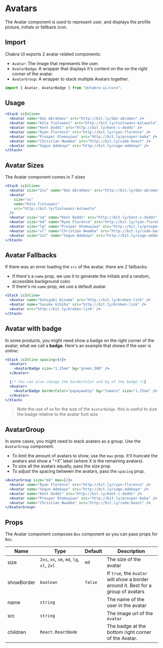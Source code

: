 # Avatars

The Avatar component is used to represent user, and displays the profile
picture, initials or fallback icon.

## Import

Chakra UI exports 2 avatar related components:

- `Avatar`: The image that represents the user.
- `AvatarBadge`: A wrapper that displays it's content on the on the right corner
  of the avatar.
- `AvatarGroup`: A wrapper to stack multiple Avatars together.

```js
import { Avatar, AvatarBadge } from "@chakra-ui/core";
```

## Usage

```jsx
<Stack isInline>
  <Avatar name="Dan Abrahmov" src="http://bit.ly/dan-abramov" />
  <Avatar name="Kola Tioluwani" src="http://bit.ly/tioluwani-kolawole" />
  <Avatar name="Kent Dodds" src="http://bit.ly/kent-c-dodds" />
  <Avatar name="Ryan Florence" src="http://bit.ly/ryan-florence" />
  <Avatar name="Prosper Otemuyiwa" src="http://bit.ly/prosper-baba" />
  <Avatar name="Christian Nwamba" src="http://bit.ly/code-beast" />
  <Avatar name="Segun Adebayo" src="http://bit.ly/sage-adebayo" />
</Stack>
```

## Avatar Sizes

The Avatar component comes in 7 sizes

```jsx
<Stack isInline>
  <Avatar size="2xs" name="Dan Abrahmov" src="http://bit.ly/dan-abramov" />
  <Avatar
    size="xs"
    name="Kola Tioluwani"
    src="http://bit.ly/tioluwani-kolawole"
  />
  <Avatar size="sm" name="Kent Dodds" src="http://bit.ly/kent-c-dodds" />
  <Avatar size="md" name="Ryan Florence" src="http://bit.ly/ryan-florence" />
  <Avatar size="lg" name="Prosper Otemuyiwa" src="http://bit.ly/prosper-baba" />
  <Avatar size="xl" name="Christian Nwamba" src="http://bit.ly/code-beast" />
  <Avatar size="2xl" name="Segun Adebayo" src="http://bit.ly/sage-adebayo" />
</Stack>
```

## Avatar Fallbacks

If there was an error loading the `src` of the avatar, there are 2 fallbacks:

- If there's a `name` prop, we use it to generate the initials and a random,
  accessible background color.
- If there's no `name` prop, we use a default avatar.

```jsx
<Stack isInline>
  <Avatar name="Oshigaki Kisame" src="http://bit.ly/broken-link" />
  <Avatar name="Sasuke Uchiha" src="http://bit.ly/broken-link" />
  <Avatar src="http://bit.ly/broken-link" />
</Stack>
```

## Avatar with badge

In some products, you might need show a badge on the right corner of the avatar,
what we call a **badge**. Here's an example that shows if the user is online:

```jsx
<Stack isInline spacing={4}>
  <Avatar>
    <AvatarBadge size="1.25em" bg="green.500" />
  </Avatar>

  {/* You can also change the borderColor and bg of the badge */}
  <Avatar>
    <AvatarBadge borderColor="papayawhip" bg="tomato" size="1.25em" />
  </Avatar>
</Stack>
```

> Note the use of `em` for the size of the `AvatarBadge`. this is useful to size
> the badge relative to the avatar font size

## AvatarGroup

In some cases, you might need to stack avatars as a group. Use the `AvatarGroup`
component.

- To limit the amount of avatars to show, use the `max` prop. It'll truncate the
  avatars and show a "+X" label (where X is the remaining avatars).
- To size all the avatars equally, pass the size prop.
- To adjust the spacing between the avatars, pass the `spacing` prop.

```jsx
<AvatarGroup size="md" max={2}>
  <Avatar name="Ryan Florence" src="http://bit.ly/ryan-florence" />
  <Avatar name="Segun Adebayo" src="http://bit.ly/sage-adebayo" />
  <Avatar name="Kent Dodds" src="http://bit.ly/kent-c-dodds" />
  <Avatar name="Prosper Otemuyiwa" src="http://bit.ly/prosper-baba" />
  <Avatar name="Christian Nwamba" src="http://bit.ly/code-beast" />
</AvatarGroup>
```

## Props

The Avatar component composes `Box` component so you can pass props for `Box`.

| Name       | Type                                       | Default | Description                                                                       |
| ---------- | ------------------------------------------ | ------- | --------------------------------------------------------------------------------- |
| size       | `2xs`, `xs`, `sm`, `md`, `lg`, `xl`, `2xl` | `md`    | The size of the avatar                                                            |
| showBorder | `boolean`                                  | `false` | If `true`, the `Avatar` will show a border around it. Best for a group of avatars |
| name       | `string`                                   |         | The name of the user in the avatar                                                |
| src        | `string`                                   |         | The image url of the `Avatar`                                                     |
| children   | `React.ReactNode`                          |         | The badge at the bottom right corner of the Avatar.                               |
